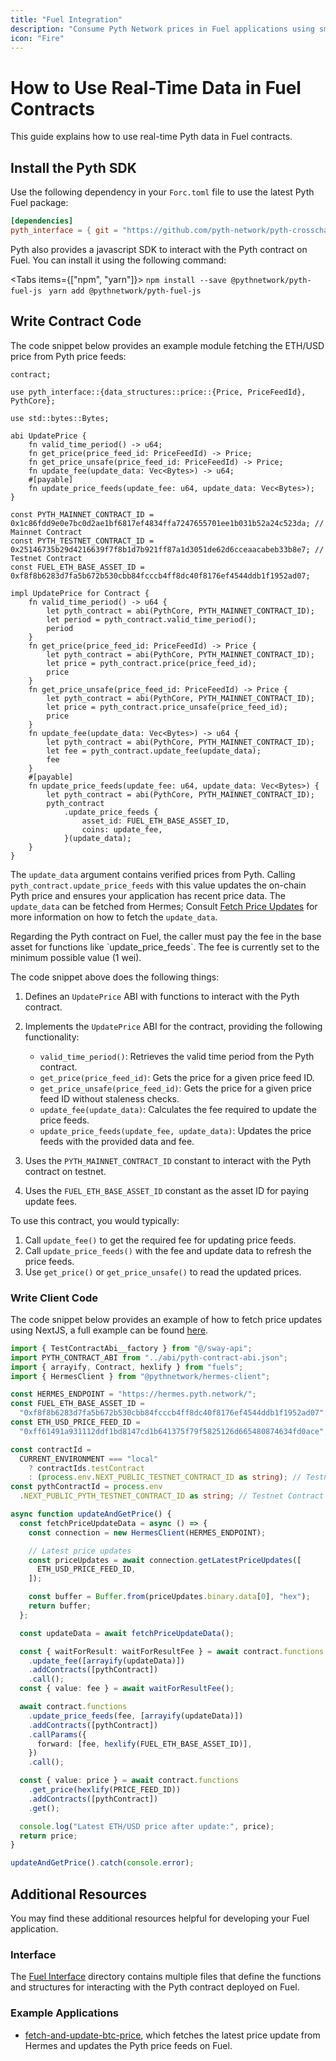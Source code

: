 ```yaml
---
title: "Fuel Integration"
description: "Consume Pyth Network prices in Fuel applications using smart contracts"
icon: "Fire"
---
```



# How to Use Real-Time Data in Fuel Contracts

This guide explains how to use real-time Pyth data in Fuel contracts.

## Install the Pyth SDK

Use the following dependency in your `Forc.toml` file to use the latest Pyth Fuel package:

```toml copy
[dependencies]
pyth_interface = { git = "https://github.com/pyth-network/pyth-crosschain", tag = "pyth-fuel-contract-v0.5.0" }
```

Pyth also provides a javascript SDK to interact with the Pyth contract on Fuel. You can install it using the following command:

<Tabs items={["npm", "yarn"]}>
  <Tab value="npm">```npm install --save @pythnetwork/pyth-fuel-js ```</Tab>
  <Tab value="yarn">```yarn add @pythnetwork/pyth-fuel-js ```</Tab>
</Tabs>

## Write Contract Code

The code snippet below provides an example module fetching the ETH/USD price from Pyth price feeds:

```sway copy
contract;

use pyth_interface::{data_structures::price::{Price, PriceFeedId}, PythCore};

use std::bytes::Bytes;

abi UpdatePrice {
    fn valid_time_period() -> u64;
    fn get_price(price_feed_id: PriceFeedId) -> Price;
    fn get_price_unsafe(price_feed_id: PriceFeedId) -> Price;
    fn update_fee(update_data: Vec<Bytes>) -> u64;
    #[payable]
    fn update_price_feeds(update_fee: u64, update_data: Vec<Bytes>);
}

const PYTH_MAINNET_CONTRACT_ID = 0x1c86fdd9e0e7bc0d2ae1bf6817ef4834ffa7247655701ee1b031b52a24c523da; // Mainnet Contract
const PYTH_TESTNET_CONTRACT_ID = 0x25146735b29d4216639f7f8b1d7b921ff87a1d3051de62d6cceaacabeb33b8e7; // Testnet Contract
const FUEL_ETH_BASE_ASSET_ID = 0xf8f8b6283d7fa5b672b530cbb84fcccb4ff8dc40f8176ef4544ddb1f1952ad07;

impl UpdatePrice for Contract {
    fn valid_time_period() -> u64 {
        let pyth_contract = abi(PythCore, PYTH_MAINNET_CONTRACT_ID);
        let period = pyth_contract.valid_time_period();
        period
    }
    fn get_price(price_feed_id: PriceFeedId) -> Price {
        let pyth_contract = abi(PythCore, PYTH_MAINNET_CONTRACT_ID);
        let price = pyth_contract.price(price_feed_id);
        price
    }
    fn get_price_unsafe(price_feed_id: PriceFeedId) -> Price {
        let pyth_contract = abi(PythCore, PYTH_MAINNET_CONTRACT_ID);
        let price = pyth_contract.price_unsafe(price_feed_id);
        price
    }
    fn update_fee(update_data: Vec<Bytes>) -> u64 {
        let pyth_contract = abi(PythCore, PYTH_MAINNET_CONTRACT_ID);
        let fee = pyth_contract.update_fee(update_data);
        fee
    }
    #[payable]
    fn update_price_feeds(update_fee: u64, update_data: Vec<Bytes>) {
        let pyth_contract = abi(PythCore, PYTH_MAINNET_CONTRACT_ID);
        pyth_contract
            .update_price_feeds {
                asset_id: FUEL_ETH_BASE_ASSET_ID,
                coins: update_fee,
            }(update_data);
    }
}
```

The `update_data` argument contains verified prices from Pyth.
Calling `pyth_contract.update_price_feeds` with this value updates the on-chain Pyth price and ensures your application has recent price data.
The `update_data` can be fetched from Hermes; Consult [Fetch Price Updates](https://docs.pyth.network/price-feeds/fetch-price-updates) for more information on how to fetch the `update_data`.

<Callout type="info" emoji="ℹ️">
  Regarding the Pyth contract on Fuel, the caller must pay the fee in the base
  asset for functions like `update_price_feeds`. The fee is currently set to the
  minimum possible value (1 wei).
</Callout>

The code snippet above does the following things:

1. Defines an `UpdatePrice` ABI with functions to interact with the Pyth contract.
2. Implements the `UpdatePrice` ABI for the contract, providing the following functionality:

   - `valid_time_period()`: Retrieves the valid time period from the Pyth contract.
   - `get_price(price_feed_id)`: Gets the price for a given price feed ID.
   - `get_price_unsafe(price_feed_id)`: Gets the price for a given price feed ID without staleness checks.
   - `update_fee(update_data)`: Calculates the fee required to update the price feeds.
   - `update_price_feeds(update_fee, update_data)`: Updates the price feeds with the provided data and fee.

3. Uses the `PYTH_MAINNET_CONTRACT_ID` constant to interact with the Pyth contract on testnet.
4. Uses the `FUEL_ETH_BASE_ASSET_ID` constant as the asset ID for paying update fees.

To use this contract, you would typically:

1. Call `update_fee()` to get the required fee for updating price feeds.
2. Call `update_price_feeds()` with the fee and update data to refresh the price feeds.
3. Use `get_price()` or `get_price_unsafe()` to read the updated prices.

### Write Client Code

The code snippet below provides an example of how to fetch price updates using NextJS, a full example can be found [here](https://github.com/pyth-network/pyth-examples/tree/main/price_feeds/fuel/fetch-and-update-btc-price).

```ts copy
import { TestContractAbi__factory } from "@/sway-api";
import PYTH_CONTRACT_ABI from "../abi/pyth-contract-abi.json";
import { arrayify, Contract, hexlify } from "fuels";
import { HermesClient } from "@pythnetwork/hermes-client";

const HERMES_ENDPOINT = "https://hermes.pyth.network/";
const FUEL_ETH_BASE_ASSET_ID =
  "0xf8f8b6283d7fa5b672b530cbb84fcccb4ff8dc40f8176ef4544ddb1f1952ad07";
const ETH_USD_PRICE_FEED_ID =
  "0xff61491a931112ddf1bd8147cd1b641375f79f5825126d665480874634fd0ace"; // ETH/USD

const contractId =
  CURRENT_ENVIRONMENT === "local"
    ? contractIds.testContract
    : (process.env.NEXT_PUBLIC_TESTNET_CONTRACT_ID as string); // Testnet Contract ID
const pythContractId = process.env
  .NEXT_PUBLIC_PYTH_TESTNET_CONTRACT_ID as string; // Testnet Contract ID

async function updateAndGetPrice() {
  const fetchPriceUpdateData = async () => {
    const connection = new HermesClient(HERMES_ENDPOINT);

    // Latest price updates
    const priceUpdates = await connection.getLatestPriceUpdates([
      ETH_USD_PRICE_FEED_ID,
    ]);

    const buffer = Buffer.from(priceUpdates.binary.data[0], "hex");
    return buffer;
  };

  const updateData = await fetchPriceUpdateData();

  const { waitForResult: waitForResultFee } = await contract.functions
    .update_fee([arrayify(updateData)])
    .addContracts([pythContract])
    .call();
  const { value: fee } = await waitForResultFee();

  await contract.functions
    .update_price_feeds(fee, [arrayify(updateData)])
    .addContracts([pythContract])
    .callParams({
      forward: [fee, hexlify(FUEL_ETH_BASE_ASSET_ID)],
    })
    .call();

  const { value: price } = await contract.functions
    .get_price(hexlify(PRICE_FEED_ID))
    .addContracts([pythContract])
    .get();

  console.log("Latest ETH/USD price after update:", price);
  return price;
}

updateAndGetPrice().catch(console.error);
```

## Additional Resources

You may find these additional resources helpful for developing your Fuel application.

### Interface

The [Fuel Interface](https://github.com/pyth-network/pyth-crosschain/tree/main/target_chains/fuel/contracts/pyth-interface/src) directory contains multiple files that define the functions and structures for interacting with the Pyth contract deployed on Fuel.

### Example Applications

- [fetch-and-update-btc-price](https://github.com/pyth-network/pyth-examples/tree/main/price_feeds/fuel/fetch-and-update-btc-price), which fetches the latest price update from Hermes and updates the Pyth price feeds on Fuel.
